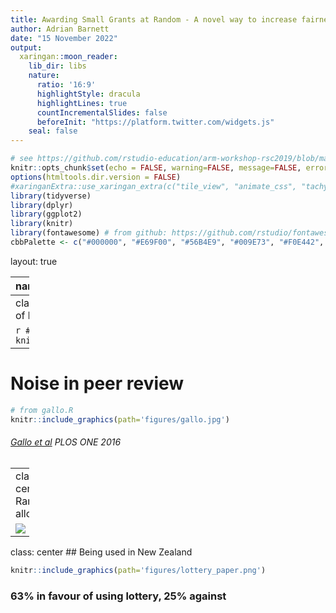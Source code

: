 ```yaml
---
title: Awarding Small Grants at Random - A novel way to increase fairness and reduce costs
author: Adrian Barnett
date: "15 November 2022"
output:
  xaringan::moon_reader:
    lib_dir: libs
    nature:
      ratio: '16:9'
      highlightStyle: dracula
      highlightLines: true
      countIncrementalSlides: false
      beforeInit: "https://platform.twitter.com/widgets.js"
    seal: false 
---
```


```r
# see https://github.com/rstudio-education/arm-workshop-rsc2019/blob/master/static/slides/xaringan.Rmd
knitr::opts_chunk$set(echo = FALSE, warning=FALSE, message=FALSE, error=FALSE, comment='', dpi=400, fig.align='center')
options(htmltools.dir.version = FALSE)
#xaringanExtra::use_xaringan_extra(c("tile_view", "animate_css", "tachyons"))
library(tidyverse)
library(dplyr)
library(ggplot2)
library(knitr)
library(fontawesome) # from github: https://github.com/rstudio/fontawesome
cbbPalette <- c("#000000", "#E69F00", "#56B4E9", "#009E73", "#F0E442", "#0072B2", "#D55E00", "#CC79A7")
```

layout: true
  
---
name: xaringan-title
class: inverse, left, middle

.pull-left[

# .center[Awarding Small Grants at Random: A novel way to increase fairness and reduce costs]

## .center[Adrian Barnett, QUT]

### .center[15 November 2022]

[`r fa(name = "twitter")` @aidybarnett](http://twitter.com/aidybarnett)  

[`r fa(name = "github")` @agbarnett](http://github.com/agbarnett)  

[`r fa(name = "blog")` Median Watch](https://medianwatch.netlify.app)

[`r fa(name = "paper-plane")` a.barnett@qut.edu.au](mailto:a.barnett@qut.edu.au)

]


.pull-right[

![](https://media.giphy.com/media/dvgefaMHmaN2g/giphy.gif)

]

---
class: center, middle
# What is your favourite shade of blue?

```r
# from Make_blues.R
knitr::include_graphics(path='figures/blues.jpg')
```

---
# Noise in peer review

```r
# from gallo.R
knitr::include_graphics(path='figures/gallo.jpg')
```

###### [Gallo et al](https://journals.plos.org/plosone/article?id=10.1371/journal.pone.0165147) _PLOS ONE_ 2016


---
class: center
# Random allocation

![](https://media.giphy.com/media/dvgefaMHmaN2g/giphy.gif)

---
class: center
## Being used in New Zealand

```r
knitr::include_graphics(path='figures/lottery_paper.png')
```

### 63% in favour of using lottery, 25% against